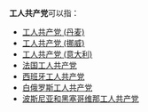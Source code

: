 {{not|工人-共产党}}
'''工人共产党'''可以指：

* [[工人共产党_(丹麦)|工人共产党 (丹麦)]]
* [[工人共产党_(挪威)|工人共产党 (挪威)]]
* [[工人共产党_(意大利)|工人共产党 (意大利)]]
* [[法国工人共产党|法国工人共产党]]
* [[西班牙工人共产党|西班牙工人共产党]]
* [[白俄罗斯工人共产党|白俄罗斯工人共产党]]
* [[波斯尼亚和黑塞哥维那工人共产党|波斯尼亚和黑塞哥维那工人共产党]]

{{disambig|cat=五字政党消歧义}}